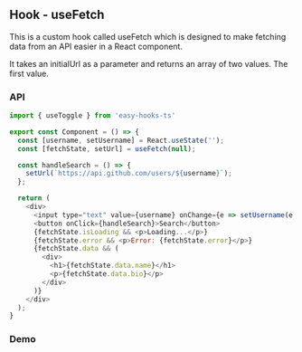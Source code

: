 
## Hook - useFetch
This is a custom hook called useFetch which is designed to make fetching data from an API easier in a React component.

It takes an initialUrl as a parameter and returns an array of two values. The first value.

### API

```js filename="demo.js" copy
import { useToggle } from 'easy-hooks-ts'

export const Component = () => {
  const [username, setUsername] = React.useState('');
  const [fetchState, setUrl] = useFetch(null);

  const handleSearch = () => {
    setUrl(`https://api.github.com/users/${username}`);
  };

  return (
    <div>
      <input type="text" value={username} onChange={e => setUsername(e.target.value)} />
      <button onClick={handleSearch}>Search</button>
      {fetchState.isLoading && <p>Loading...</p>}
      {fetchState.error && <p>Error: {fetchState.error}</p>}
      {fetchState.data && (
        <div>
          <h1>{fetchState.data.name}</h1>
          <p>{fetchState.data.bio}</p>
        </div>
      )}
    </div>
  );
}
```

### Demo

<StackBlitz
  name="react-ts-xmcqjh"
  openFile="App.tsx"
  view="both"
/>